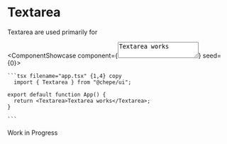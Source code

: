 

# Textarea

Textarea are used primarily for

<ComponentShowcase component={<Textarea>Textarea works</Textarea>} seed={0}>
   <div>

    ```tsx filename="app.tsx" {1,4} copy
      import { Textarea } from "@chepe/ui";

    export default function App() {
      return <Textarea>Textarea works</Textarea>;
    }

    ```

  </div>
</ComponentShowcase>

<Callout emoji="⚠️" type="warning">
  Work in Progress
</Callout>

